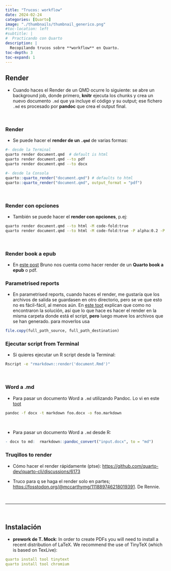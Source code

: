 ```yaml
---
title: "Trucos: workflow"
date: 2024-02-24
categories: [Quarto]
image: "./thumbnails/thumbnail_generico.png"
#toc-location: left
#subtitle: | 
#  Practicando con Quarto
description: |
  Recopilando trucos sobre **workflow** en Quarto.
toc-depth: 3
toc-expand: 1
---
```




## Render

- Cuando haces el Render de un QMD ocurre lo siguiente: se abre un background job, donde primero, **knitr** ejecuta los chunks y crea un nuevo documento `.md` que ya incluye el código y su output; ese fichero `.md` es procesado por **pandoc** que crea el output final.


<br>

### Render

- Se puede hacer el **render de un `.qmd`** de varias formas: 


```bash
#- desde la Terminal
quarto render document.qmd  # default is html
quarto render document.qmd --to pdf
quarto render document.qmd --to docx
```

```r
#- desde la Consola
quarto::quarto_render("document.qmd") # defaults to html
quarto::quarto_render("document.qmd", output_format = "pdf")
```

<br>

### Render con opciones

 - También se puede hacer el **render con opciones**, p.ej:     

```bash
quarto render document.qmd --to html -M code-fold:true                  
quarto render document.qmd --to html -M code-fold:true -P alpha:0.2 -P ratio:0.3     
```

<br>

### Render book a epub

- En [este post](https://parmsam.medium.com/rendering-r-books-to-epub-using-quarto-for-easier-reading-a5b1bfa575ff) Bruno nos cuenta como hacer render de un **Quarto book a epub** o pdf.


### Parametrised reports

- En parametrised reports, cuando haces el render, me gustaría que los archivos de salida se guardasen en otro directorio, pero se ve que esto no es fácil-fácil, al menos aún. En [este toot](https://fediscience.org/@jhelvy/109801352523104934) explican que como no encontraron la solución, así que lo que hace es hacer el render en la misma carpeta donde está el script, **pero** luego mueve los archivos que se han generado. para moverlos usa

```r
file.copy(full_path_source, full_path_destination)
```


### Ejecutar script from Terminal


- Si quieres ejecutar un R script desde la Terminal:  

```bash
Rscript -e "rmarkdown::render('document.Rmd')"
```

<br>

### Word a .md


- Para pasar un documento Word a `.md` utilizando Pandoc. Lo vi en este [toot](https://mathstodon.xyz/@tschenkel/110027618199749971)

```bash
pandoc -f docx -t markdown foo.docx -o foo.markdown
```

<br>

- Para pasar un documento Word a `.md` desde R:

```r
- docx to md:  rmarkdown::pandoc_convert("input.docx", to = "md")
```


### Truqillos to render


- Cómo hacer el render rápidamente (ptse): <https://github.com/quarto-dev/quarto-cli/discussions/6173>


- Truco para q se haga el render solo en partes; <https://fosstodon.org/@mccarthymg/111889746218019391>. De Rennie.


<br>

----------------

<br>

## Instalación

- **prework de T. Mock**: In order to create PDFs you will need to install a recent distribution of LaTeX. We recommend the use of TinyTeX (which is based on TexLive):

```yaml
quarto install tool tinytext
quarto install tool chromium
```

